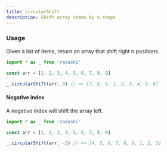 ```yaml
---
title: circularShift
description: Shift array items by n steps
---
```


### Usage

Given a list of items, return an array that shift right n positions.

```ts
import * as _ from 'radashi'

const arr = [1, 2, 3, 4, 5, 6, 7, 8, 9]

_.circularShift(arr, 3) // => [7, 8, 9, 1, 2, 3, 4, 5, 6]
```

#### Negative index

A negative index will shift the array left.

```ts
import * as _ from 'radashi'

const arr = [1, 2, 3, 4, 5, 6, 7, 8, 9]

_.circularShift(arr, -3) // => [4, 5, 6, 7, 8, 9, 1, 2, 3]
```
